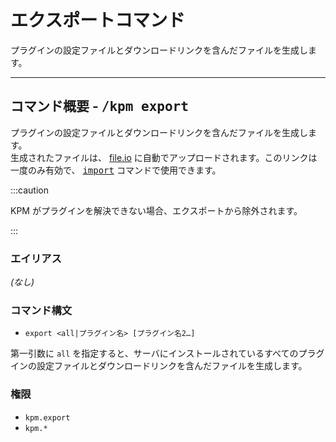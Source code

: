 
# エクスポートコマンド

プラグインの設定ファイルとダウンロードリンクを含んだファイルを生成します。

---

<Deprecation version="v3" removeMode />

## コマンド概要 - <kbd>/kpm export</kbd>

プラグインの設定ファイルとダウンロードリンクを含んだファイルを生成します。  
生成されたファイルは、 [file.io](https://file.io) に自動でアップロードされます。このリンクは一度のみ有効で、 [<kbd>import</kbd>](#import) コマンドで使用できます。

:::caution

KPM がプラグインを解決できない場合、エクスポートから除外されます。

:::

<!-- TODO: v3での削除の告知リンク -->

### エイリアス

_\(なし)_

### コマンド構文

- `export <all|プラグイン名> [プラグイン名2…]`

第一引数に `all` を指定すると、サーバにインストールされているすべてのプラグインの設定ファイルとダウンロードリンクを含んだファイルを生成します。

### 権限

- `kpm.export`
- `kpm.*`
